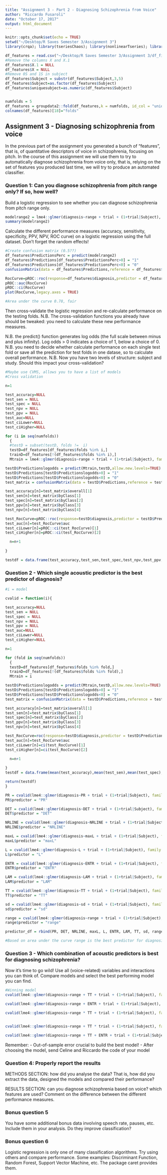 ```yaml
---
title: "Assignment 3 - Part 2 - Diagnosing Schizophrenia from Voice"
author: "Riccardo Fusaroli"
date: "October 17, 2017"
output: html_document
---
```


```r
knitr::opts_chunk$set(echo = TRUE)
setwd("~/Desktop/R Saves Semester 3/Assignment 3")
library(crqa); library(tseriesChaos); library(nonlinearTseries); library(SparseM); library(lme4); library(dplyr); library(lmerTest); library(MuMIn); library(caret); library(pROC); library(groupdata2)
```

```r
df_features = read.csv("~/Desktop/R Saves Semester 3/Assignment 3/df_final.dms")
#Remove the columns X and X.1
df_features$X.1 = NULL
df_features$X = NULL
#Remove 0S and 1S in subject
df_features$Subject = substr(df_features$Subject,3,5)
df_features$Subject=as.factor(df_features$Subject)
df_features$uniquesubject=as.numeric(df_features$Subject)


numfolds = 5
df_features = groupdata2::fold(df_features,k = numfolds, id_col = "uniquesubject", method = "n_dist",remove_missing_starts = FALSE)
colnames(df_features)[18]="folds"


```

## Assignment 3 - Diagnosing schizophrenia from voice

In the previous part of the assignment you generated a bunch of "features", that is, of quantitative descriptors of voice in schizophrenia, focusing on pitch.
In the course of this assignment we will use them to try to automatically diagnose schizophrenia from voice only, that is, relying on the set of features you produced last time, we will try to produce an automated classifier.

### Question 1: Can you diagnose schizophrenia from pitch range only? If so, how well?

Build a logistic regression to see whether you can diagnose schizophrenia from pitch range only.

```r
modelrange2 = lme4::glmer(diagnosis~range + trial + (1+trial|Subject), family = "binomial", data = df_features, control = glmerControl(optimizer = "nloptwrap", calc.derivs = FALSE))
summary(modelrange2)
```

Calculate the different performance measures (accuracy, sensitivity, specificity, PPV, NPV, ROC curve) on a logistic regression using the full dataset. Don't forget the random effects!

```r
#Create confusion matrix (0.5??)
df_features$PredictionsPerc = predict(modelrange2)
df_features$Predictions[df_features$PredictionsPerc>0] = "1"
df_features$Predictions[df_features$PredictionsPerc<0] = "0"
confusionMatrix(data = df_features$Predictions,reference = df_features$diagnosis, positive = "0")

RocCurve=pROC::roc(response=df_features$diagnosis,predictor = df_features$PredictionsPerc)
pROC::auc(RocCurve)
pROC::ci(RocCurve)
plot(RocCurve,legacy.axes = TRUE)

#Area under the curve 0.78, fair
```

Then cross-validate the logistic regression and re-calculate performance on the testing folds. N.B. The cross-validation functions you already have should be tweaked: you need to calculate these new performance measures.

N.B. the predict() function generates log odds (the full scale between minus and plus infinity). Log odds > 0 indicates a choice of 1, below a choice of 0.
N.B. you need to decide whether calculate performance on each single test fold or save all the prediction for test folds in one datase, so to calculate overall performance.
N.B. Now you have two levels of structure: subject and study. Should this impact your cross-validation?

```r
#Maybe use CVMS, allows you to have a list of models
#Cross validation

n=1

test_accuracy=NULL
test_sen = NULL
test_spec = NULL
test_npv = NULL
test_ppv = NULL
test_auc=NULL
test_ciLower=NULL
test_ciHigher=NULL

for (i in seq(numfolds))
  {
  #testD = subset(testD, folds !=  i)
  testD=df_features[df_features$folds %in% i,]
  trainD=df_features[!(df_features$folds %in% i),]
  Mtrain = lme4::glmer(diagnosis~range + trial + (1+trial|Subject), family = "binomial", data = trainD, control = glmerControl(optimizer = "nloptwrap", calc.derivs = FALSE))

testD$Predictionslogodds = predict(Mtrain,testD,allow.new.levels=TRUE)
testD$Predictions[testD$Predictionslogodds>0] = "1"
testD$Predictions[testD$Predictionslogodds<0] = "0"
test_matrix = confusionMatrix(data = testD$Predictions,reference = testD$diagnosis, positive = "0")

test_accuracy[n]=test_matrix$overall[1]
test_sen[n]=test_matrix$byClass[1]
test_spec[n]=test_matrix$byClass[2]
test_ppv[n]=test_matrix$byClass[3]
test_npv[n]=test_matrix$byClass[4]

test_RocCurve=pROC::roc(response=testD$diagnosis,predictor = testD$Predictionslogodds)
test_auc[n]=test_RocCurve$auc
test_ciLower[n]=pROC::ci(test_RocCurve)[1]
test_ciHigher[n]=pROC::ci(test_RocCurve)[2]

  n=n+1
  
}

testdf = data.frame(test_accuracy,test_sen,test_spec,test_npv,test_ppv,test_auc,test_ciLower,test_ciHigher)

```

### Question 2 - Which single acoustic predictor is the best predictor of diagnosis?


```r
#i = model 

cvalid = function(i){

test_accuracy=NULL
test_sen = NULL
test_spec = NULL
test_npv = NULL
test_ppv = NULL
test_auc=NULL
test_ciLower=NULL
test_ciHigher=NULL

n=1

for (fold in seq(numfolds))
  {
  testD=df_features[df_features$folds %in% fold,]
  trainD=df_features[!(df_features$folds %in% fold),]
  Mtrain = i

testD$Predictionslogodds = predict(Mtrain,testD,allow.new.levels=TRUE)
testD$Predictions[testD$Predictionslogodds>0] = "1"
testD$Predictions[testD$Predictionslogodds<0] = "0"
test_matrix = confusionMatrix(data = testD$Predictions,reference = testD$diagnosis, positive = "0")

test_accuracy[n]=test_matrix$overall[1]
test_sen[n]=test_matrix$byClass[1]
test_spec[n]=test_matrix$byClass[2]
test_ppv[n]=test_matrix$byClass[3]
test_npv[n]=test_matrix$byClass[4]

test_RocCurve=roc(response=testD$diagnosis,predictor = testD$Predictionslogodds)
test_auc[n]=test_RocCurve$auc
test_ciLower[n]=ci(test_RocCurve)[1]
test_ciHigher[n]=ci(test_RocCurve)[2]

  n=n+1
  
}
testdf = data.frame(mean(test_accuracy),mean(test_sen),mean(test_spec),mean(test_npv),mean(test_ppv),mean(test_auc),mean(test_ciLower),mean(test_ciHigher))

return(testdf)
}

```

```r
PR = cvalid(lme4::glmer(diagnosis~PR + trial + (1+trial|Subject), family = "binomial", data = trainD, control = glmerControl(optimizer = "nloptwrap", calc.derivs = FALSE)))
PR$predictor = "PR"

DET = cvalid(lme4::glmer(diagnosis~DET + trial + (1+trial|Subject), family = "binomial", data = trainD, control = glmerControl(optimizer = "nloptwrap", calc.derivs = FALSE)))
DET$predictor = "DET"

NRLINE = cvalid(lme4::glmer(diagnosis~NRLINE + trial + (1+trial|Subject), family = "binomial", data = trainD, control = glmerControl(optimizer = "nloptwrap", calc.derivs = FALSE)))
NRLINE$predictor = "NRLINE"

maxL = cvalid(lme4::glmer(diagnosis~maxL + trial + (1+trial|Subject), family = "binomial", data = trainD, control = glmerControl(optimizer = "nloptwrap", calc.derivs = FALSE)))
maxL$predictor = "maxL"

L = cvalid(lme4::glmer(diagnosis~L + trial + (1+trial|Subject), family = "binomial", data = trainD, control = glmerControl(optimizer = "nloptwrap", calc.derivs = FALSE)))
L$predictor = "L"

ENTR = cvalid(lme4::glmer(diagnosis~ENTR + trial + (1+trial|Subject), family = "binomial", data = trainD, control = glmerControl(optimizer = "nloptwrap", calc.derivs = FALSE)))
ENTR$predictor = "ENTR"

LAM = cvalid(lme4::glmer(diagnosis~LAM + trial + (1+trial|Subject), family = "binomial", data = trainD, control = glmerControl(optimizer = "nloptwrap", calc.derivs = FALSE)))
LAM$predictor = "LAM"

TT = cvalid(lme4::glmer(diagnosis~TT + trial + (1+trial|Subject), family = "binomial", data = trainD, control = glmerControl(optimizer = "nloptwrap", calc.derivs = FALSE)))
TT$predictor = "TT"

sd = cvalid(lme4::glmer(diagnosis~sd + trial + (1+trial|Subject), family = "binomial", data = trainD, control = glmerControl(optimizer = "nloptwrap", calc.derivs = FALSE)))
sd$predictor = "sd"

range = cvalid(lme4::glmer(diagnosis~range + trial + (1+trial|Subject), family = "binomial", data = trainD, control = glmerControl(optimizer = "nloptwrap", calc.derivs = FALSE)))
range$predictor = "range"

predictor_df = rbind(PR, DET, NRLINE, maxL, L, ENTR, LAM, TT, sd, range)

#Based on area under the curve range is the best predictor for diagnosis. It is also the best predictor in terms of accuracy and specificity
```


### Question 3 - Which combination of acoustic predictors is best for diagnosing schizophrenia?

Now it's time to go wild! Use all (voice-related) variables and interactions you can think of. Compare models and select the best performing model you can find.

```r
#Winning model
cvalid(lme4::glmer(diagnosis~range + TT + trial + (1+trial|Subject), family = "binomial", data = trainD, control = glmerControl(optimizer = "nloptwrap", calc.derivs = FALSE)))

cvalid(lme4::glmer(diagnosis~range + ENTR + trial + (1+trial|Subject), family = "binomial", data = trainD, control = glmerControl(optimizer = "nloptwrap", calc.derivs = FALSE)))

cvalid(lme4::glmer(diagnosis~range * TT + trial + (1+trial|Subject), family = "binomial", data = trainD, control = glmerControl(optimizer = "nloptwrap", calc.derivs = FALSE)))


cvalid(lme4::glmer(diagnosis~range + TT * trial + (1+trial|Subject), family = "binomial", data = trainD, control = glmerControl(optimizer = "nloptwrap", calc.derivs = FALSE)))

cvalid(lme4::glmer(diagnosis~range + TT + ENTR + trial + (1+trial|Subject), family = "binomial", data = trainD, control = glmerControl(optimizer = "nloptwrap", calc.derivs = FALSE)))
```

Remember:
- Out-of-sample error crucial to build the best model!
- After choosing the model, send Celine and Riccardo the code of your model

### Question 4: Properly report the results

METHODS SECTION: how did you analyse the data? That is, how did you extract the data, designed the models and compared their performance?

RESULTS SECTION: can you diagnose schizophrenia based on voice? which features are used? Comment on the difference between the different performance measures.

### Bonus question 5

You have some additional bonus data involving speech rate, pauses, etc. Include them in your analysis. Do they improve classification?

### Bonus question 6

Logistic regression is only one of many classification algorithms. Try using others and compare performance. Some examples: Discriminant Function, Random Forest, Support Vector Machine, etc. The package caret provides them.
